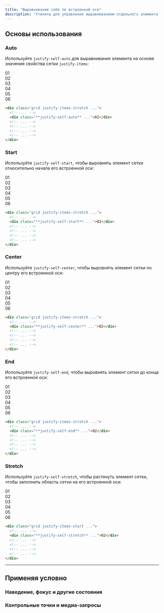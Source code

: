 ```yaml
---
title: "Выравнивание себя по встроенной оси"
description: "Утилиты для управления выравниванием отдельного элемента сетки по его встроенной оси."
---
```




## Основы использования

### Auto

Используйте `justify-self-auto` для выравнивания элемента на основе значения свойства сетки `justify-items`:

<Example>
  <div class="grid grid-cols-3 gap-4 justify-items-stretch auto-rows-fr font-mono text-white text-sm font-bold leading-6 text-center">
    <div class="p-4 rounded-lg bg-purple-300 dark:bg-purple-800 dark:text-purple-400">01</div>
    <div class="justify-self-auto p-4 rounded-lg bg-purple-500 shadow-lg">02</div>
    <div class="p-4 rounded-lg bg-purple-300 dark:bg-purple-800 dark:text-purple-400">03</div>
    <div class="p-4 rounded-lg bg-purple-300 dark:bg-purple-800 dark:text-purple-400">04</div>
    <div class="p-4 rounded-lg bg-purple-300 dark:bg-purple-800 dark:text-purple-400">05</div>
    <div class="p-4 rounded-lg bg-purple-300 dark:bg-purple-800 dark:text-purple-400">06</div>
  </div>
</Example>

```html
<div class="grid justify-items-stretch ...">
  <!-- ... -->
  <div class="**justify-self-auto** ...">02</div>
  <!-- ... -->
  <!-- ... -->
  <!-- ... -->
  <!-- ... -->
</div>
```

### Start

Используйте `justify-self-start`, чтобы выровнять элемент сетки относительно начала его встроенной оси:

<Example>
  <div class="grid grid-cols-3 gap-4 justify-items-stretch auto-rows-fr font-mono text-white text-sm font-bold leading-6 text-center">
    <div class="p-4 rounded-lg bg-pink-300 dark:bg-pink-800 dark:text-pink-400">01</div>
    <div class="bg-stripes-pink rounded-lg">
      <div class="justify-self-start p-4 w-14 h-14 rounded-lg bg-pink-500 shadow-lg">02</div>
    </div>
    <div class="p-4 rounded-lg bg-pink-300 dark:bg-pink-800 dark:text-pink-400">03</div>
    <div class="p-4 rounded-lg bg-pink-300 dark:bg-pink-800 dark:text-pink-400">04</div>
    <div class="p-4 rounded-lg bg-pink-300 dark:bg-pink-800 dark:text-pink-400">05</div>
    <div class="p-4 rounded-lg bg-pink-300 dark:bg-pink-800 dark:text-pink-400">06</div>
  </div>
</Example>

```html
<div class="grid justify-items-stretch ...">
  <!-- ... -->
  <div class="**justify-self-start** ...">02</div>
  <!-- ... -->
  <!-- ... -->
  <!-- ... -->
  <!-- ... -->
</div>
```

### Center

Используйте `justify-self-center`, чтобы выровнять элемент сетки по центру его встроенной оси:

<Example>
  <div class="grid grid-cols-3 gap-4 justify-items-stretch auto-rows-fr font-mono text-white text-sm font-bold leading-6 text-center">
    <div class="p-4 rounded-lg bg-indigo-300 dark:bg-indigo-800 dark:text-indigo-400">01</div>
    <div class="justify-self-center grid w-full bg-stripes-indigo rounded-lg">
      <div class="justify-self-center p-4 w-14 h-14 rounded-lg bg-indigo-500 shadow-lg">02</div>
    </div>
    <div class="p-4 rounded-lg bg-indigo-300 dark:bg-indigo-800 dark:text-indigo-400">03</div>
    <div class="p-4 rounded-lg bg-indigo-300 dark:bg-indigo-800 dark:text-indigo-400">04</div>
    <div class="p-4 rounded-lg bg-indigo-300 dark:bg-indigo-800 dark:text-indigo-400">05</div>
    <div class="p-4 rounded-lg bg-indigo-300 dark:bg-indigo-800 dark:text-indigo-400">06</div>
  </div>
</Example>

```html
<div class="grid justify-items-stretch ...">
  <!-- ... -->
  <div class="**justify-self-center** ...">02</div>
  <!-- ... -->
  <!-- ... -->
  <!-- ... -->
  <!-- ... -->
</div>
```

### End

Используйте `justify-self-end`, чтобы выровнять элемент сетки до конца его встроенной оси:

<Example>
  <div class="grid grid-cols-3 gap-4 justify-items-stretch auto-rows-fr font-mono text-white text-sm font-bold leading-6 text-center">
    <div class="p-4 rounded-lg bg-blue-300 dark:bg-blue-800 dark:text-blue-500">01</div>
    <div class="justify-self-end grid w-full bg-stripes-blue rounded-lg">
      <div class="justify-self-end p-4 w-14 h-14 rounded-lg bg-blue-500 shadow-lg">02</div>
    </div>
    <div class="p-4 rounded-lg bg-blue-300 dark:bg-blue-800 dark:text-blue-500">03</div>
    <div class="p-4 rounded-lg bg-blue-300 dark:bg-blue-800 dark:text-blue-500">04</div>
    <div class="p-4 rounded-lg bg-blue-300 dark:bg-blue-800 dark:text-blue-500">05</div>
    <div class="p-4 rounded-lg bg-blue-300 dark:bg-blue-800 dark:text-blue-500">06</div>
  </div>
</Example>

```html
<div class="grid justify-items-stretch ...">
  <!-- ... -->
  <div class="**justify-self-end** ...">02</div>
  <!-- ... -->
  <!-- ... -->
  <!-- ... -->
  <!-- ... -->
</div>
```

### Stretch

Используйте `justify-self-stretch`, чтобы растянуть элемент сетки, чтобы заполнить область сетки на его встроенной оси:

<Example>
  <div class="grid grid-cols-3 gap-4 justify-items-stretch auto-rows-fr font-mono text-white text-sm font-bold leading-6 text-center">
    <div class="bg-stripes-fuchsia rounded-lg">
      <div class="p-4 w-14 h-14 rounded-lg bg-fuchsia-300 dark:bg-fuchsia-800 dark:text-fuchsia-400">01</div>
    </div>
    <div class="justify-self-stretch grid w-full bg-stripes-fuchsia rounded-lg">
      <div class="justify-self-stretch p-4 rounded-lg bg-fuchsia-500 shadow-lg">02</div>
    </div>
    <div class="bg-stripes-fuchsia rounded-lg">
      <div class="p-4 w-14 h-14 rounded-lg bg-fuchsia-300 dark:bg-fuchsia-800 dark:text-fuchsia-400">03</div>
    </div>
    <div class="bg-stripes-fuchsia rounded-lg">
      <div class="p-4 w-14 h-14 rounded-lg bg-fuchsia-300 dark:bg-fuchsia-800 dark:text-fuchsia-400">04</div>
    </div>
    <div class="bg-stripes-fuchsia rounded-lg">
      <div class="p-4 w-14 h-14 rounded-lg bg-fuchsia-300 dark:bg-fuchsia-800 dark:text-fuchsia-400">05</div>
    </div>
    <div class="bg-stripes-fuchsia rounded-lg">
      <div class="p-4 w-14 h-14 rounded-lg bg-fuchsia-300 dark:bg-fuchsia-800 dark:text-fuchsia-400">06</div>
    </div>
  </div>
</Example>

```html
<div class="grid justify-items-start ...">
  <!-- ... -->
  <div class="**justify-self-stretch** ...">02</div>
  <!-- ... -->
  <!-- ... -->
  <!-- ... -->
  <!-- ... -->
</div>
```

---

## <Heading ignore>Применяя условно</Heading>

### <Heading ignore>Наведение, фокус и другие состояния</Heading>

<HoverFocusAndOtherStates defaultClass="justify-self-start" featuredClass="justify-self-end" />

### <Heading ignore>Контрольные точки и медиа-запросы</Heading>

<BreakpointsAndMediaQueries defaultClass="justify-self-start" featuredClass="justify-self-end" />
